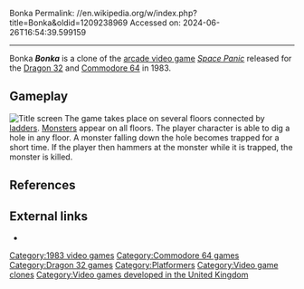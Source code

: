 Bonka
Permalink: //en.wikipedia.org/w/index.php?title=Bonka&oldid=1209238969
Accessed on: 2024-06-26T16:54:39.599159



------
Bonka
{{Short description|1983 video game}}
{{multiple issues|
{{notability|products|date=May 2013}}
{{refimprove|date=May 2015}}
}}
{{for|the Colombian band|Bonka (band)}}
{{Infobox video game
| title = Bonka
| image = Bonka video game cover.jpg
| caption = 
| genre = [[Platform game|Platform]]<ref name="gb">{{cite web |title=Bonka |url=http://gamebase64.com/game.php?id=966&d=18&h=0 |website=Gamebase 64}}</ref>
| publisher = J. Morrison Ltd.
| programmer = J. Morrison<ref name=gb/>
| platforms = [[Commodore 64]], [[Dragon 32]]
| released = {{vgrelease|NA|1983}}
|alt = 
|developer = J. Morrison Ltd.
}}'''''Bonka''''' is a clone of the [[arcade video game]] ''[[Space Panic]]'' released for the [[Dragon 32]] and [[Commodore 64]] in 1983.

==Gameplay==
[[Image:BonkaTitleScreenC64.png|thumb|Title screen]]
The game takes place on several floors connected by [[ladder]]s. [[Monster]]s appear on all floors. The player character is able to dig a hole in any floor. A monster falling down the hole becomes trapped for a short time. If the player then hammers at the monster while it is trapped, the monster is killed.

==References==
{{reflist}}

==External links==
*{{IAg|Bonka_1983_Mikros}}

[[Category:1983 video games]]
[[Category:Commodore 64 games]]
[[Category:Dragon 32 games]]
[[Category:Platformers]]
[[Category:Video game clones]]
[[Category:Video games developed in the United Kingdom]]


{{platform-videogame-stub}}